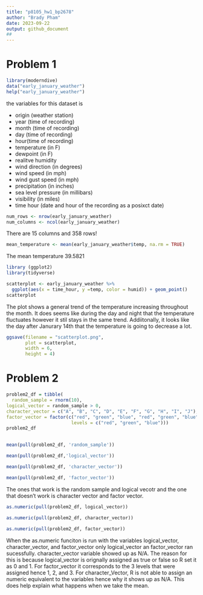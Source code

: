 ```yaml
---
title: "p8105_hw1_bp2678"
author: "Brady Pham"
date: 2023-09-22
output: github_document
## 
---
```


# Problem 1

```r
library(moderndive)
data("early_january_weather")
help("early_january_weather")

```

the variables for this dataset is 

*   origin (weather station)
*   year (time of recording)
*   month (time of recording)
*   day (time of recording)
*   hour(time of recording) 
*   temperature (in F)
*   dewpoint (in F)
*   realitve humidity
*   wind direction (in degrees)
*   wind speed (in mph)
*   wind gust speed (in mph)
*   precipitation (in inches)
*   sea level pressure (in millibars)
*   visibility (in miles)
*   time hour (date and hour of the recording as a posixct date)


```r
num_rows <- nrow(early_january_weather)
num_columns <- ncol(early_january_weather)

```

There are 15 columns and 358 rows! 

```r
mean_temperature <- mean(early_january_weather$temp, na.rm = TRUE)

```

The mean temperature 39.5821


```r
library (ggplot2)
library(tidyverse)
```

```r

scatterplot <- early_january_weather %>%
  ggplot(aes(x = time_hour, y =temp, color = humid)) + geom_point()
scatterplot
```

The plot shows a general trend of the temperature increasing throughout the month. It does seems like during the day and night that the temperature fluctuates however it stil stays in the same trend. Addiitonally, it looks like the day after Janurary 14th that the temperature is going to decrease a lot. 

```r
ggsave(filename = "scatterplot.png",
       plot = scatterplot,           
       width = 6,                    
       height = 4)                 
```


# Problem 2 

```r
problem2_df = tibble(
  random_sample = rnorm(10),
logical_vector = random_sample > 0,
character_vector = c("A", "B", "C", "D", "E", "F", "G", "H", "I", "J"),
factor_vector = factor(c("red", "green", "blue", "red", "green", "blue", "red", "green", "blue", "red"),
                        levels = c("red", "green", "blue")))
problem2_df
   
```

```r
mean(pull(problem2_df, 'random_sample'))

mean(pull(problem2_df,'logical_vector'))

mean(pull(problem2_df, 'character_vector'))

mean(pull(problem2_df, 'factor_vector'))
```

The ones that work is the random sample and logical vecotr and 
the one that doesn't work is character vector and factor vector.


```r

as.numeric(pull(problem2_df, logical_vector))

as.numeric(pull(problem2_df, character_vector))
  
as.numeric(pull(problem2_df, factor_vector))
```

When the as.numeric funciton is run with the variables logical_vector, character_vector, and factor_vector only logical_vector an factor_vector ran sucessfully. character_vector variable showed up as N/A. The reason for this is because logical_vector is orignally assigned as true or false so R set it as 0 and 1. For factor_vector it corresponds to the 3 levels that were assigned hence 1, 2, and 3. For character_Vector, R is not able to assign an numeric equivalent to the variables hence why it shows up as N/A. This does help explain what happens when we take the mean. 




